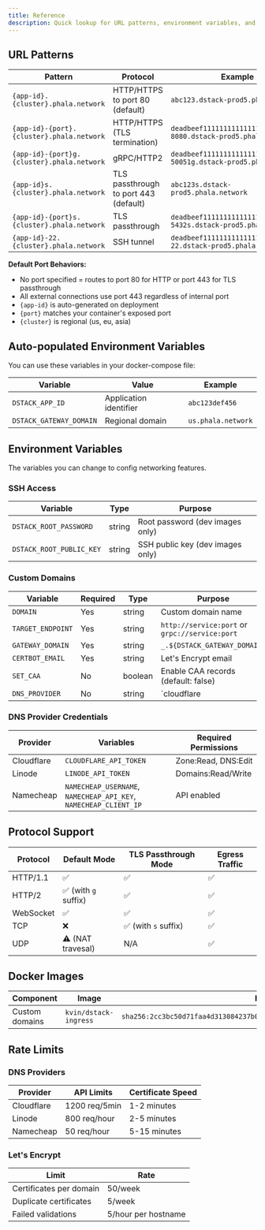 ```yaml
---
title: Reference
description: Quick lookup for URL patterns, environment variables, and configuration parameters
---
```


## URL Patterns

| Pattern | Protocol | Example |
|---------|----------|---------|
| `{app-id}.{cluster}.phala.network` | HTTP/HTTPS to port 80 (default) | `abc123.dstack-prod5.phala.network` |
| `{app-id}-{port}.{cluster}.phala.network` | HTTP/HTTPS (TLS termination) | `deadbeef111111111111111111111111-8080.dstack-prod5.phala.network` |
| `{app-id}-{port}g.{cluster}.phala.network` | gRPC/HTTP2 | `deadbeef111111111111111111111111-50051g.dstack-prod5.phala.network` |
| `{app-id}s.{cluster}.phala.network` | TLS passthrough to port 443 (default) | `abc123s.dstack-prod5.phala.network` |
| `{app-id}-{port}s.{cluster}.phala.network` | TLS passthrough | `deadbeef111111111111111111111111-5432s.dstack-prod5.phala.network` |
| `{app-id}-22.{cluster}.phala.network` | SSH tunnel | `deadbeef111111111111111111111111-22.dstack-prod5.phala.network` |

**Default Port Behaviors:**
- No port specified = routes to port 80 for HTTP or port 443 for TLS passthrough
- All external connections use port 443 regardless of internal port
- `{app-id}` is auto-generated on deployment
- `{port}` matches your container's exposed port
- `{cluster}` is regional (us, eu, asia)

## Auto-populated Environment Variables

You can use these variables in your docker-compose file:

| Variable | Value | Example |
|----------|-------|---------|
| `DSTACK_APP_ID` | Application identifier | `abc123def456` |
| `DSTACK_GATEWAY_DOMAIN` | Regional domain | `us.phala.network` |

## Environment Variables

The variables you can change to config networking features.

### SSH Access
| Variable | Type | Purpose |
|----------|------|---------|
| `DSTACK_ROOT_PASSWORD` | string | Root password (dev images only) |
| `DSTACK_ROOT_PUBLIC_KEY` | string | SSH public key (dev images only) |

### Custom Domains
| Variable | Required | Type | Purpose |
|----------|----------|------|---------|
| `DOMAIN` | Yes | string | Custom domain name |
| `TARGET_ENDPOINT` | Yes | string | `http://service:port` or `grpc://service:port` |
| `GATEWAY_DOMAIN` | Yes | string | `_.${DSTACK_GATEWAY_DOMAIN}` |
| `CERTBOT_EMAIL` | Yes | string | Let's Encrypt email |
| `SET_CAA` | No | boolean | Enable CAA records (default: false) |
| `DNS_PROVIDER` | No | string | `cloudflare|linode|namecheap` (auto-detected) |

### DNS Provider Credentials
| Provider | Variables | Required Permissions |
|----------|-----------|---------------------|
| Cloudflare | `CLOUDFLARE_API_TOKEN` | Zone:Read, DNS:Edit |
| Linode | `LINODE_API_TOKEN` | Domains:Read/Write |
| Namecheap | `NAMECHEAP_USERNAME`, `NAMECHEAP_API_KEY`, `NAMECHEAP_CLIENT_IP` | API enabled |

## Protocol Support

| Protocol | Default Mode | TLS Passthrough Mode | Egress Traffic |
|----------|--------------|----------------------|----------------|
| HTTP/1.1 | ✅ | ✅ | ✅ |
| HTTP/2 | ✅ (with `g` suffix) | ✅ | ✅ |
| WebSocket | ✅ | ✅ | ✅ |
| TCP | ❌ | ✅ (with `s` suffix) | ✅ |
| UDP | ⚠️  (NAT travesal) | N/A | ✅ |

## Docker Images

| Component | Image | Hash |
|-----------|-------|------|
| Custom domains | `kvin/dstack-ingress` | `sha256:2cc3bc50d71faa4d313084237b0f5d1d25963024f2484c7a6414aed075883cdd` |

## Rate Limits

### DNS Providers
| Provider | API Limits | Certificate Speed |
|----------|------------|-------------------|
| Cloudflare | 1200 req/5min | 1-2 minutes |
| Linode | 800 req/hour | 2-5 minutes |
| Namecheap | 50 req/hour | 5-15 minutes |

### Let's Encrypt
| Limit | Rate |
|-------|------|
| Certificates per domain | 50/week |
| Duplicate certificates | 5/week |
| Failed validations | 5/hour per hostname |

